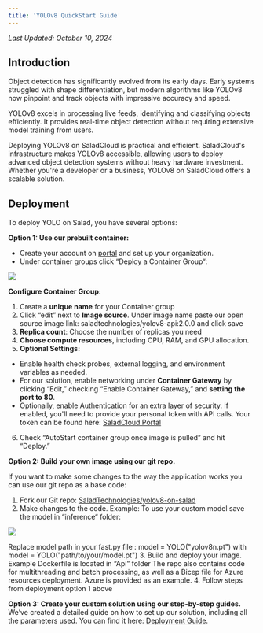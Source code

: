 ```yaml
---
title: 'YOLOv8 QuickStart Guide'
---
```


_Last Updated: October 10, 2024_

## **Introduction**

Object detection has significantly evolved from its early days. Early systems struggled with shape differentiation, but
modern algorithms like YOLOv8 now pinpoint and track objects with impressive accuracy and speed.

YOLOv8 excels in processing live feeds, identifying and classifying objects efficiently. It provides real-time object
detection without requiring extensive model training from users.

Deploying YOLOv8 on SaladCloud is practical and efficient. SaladCloud's infrastructure makes YOLOv8 accessible, allowing
users to deploy advanced object detection systems without heavy hardware investment. Whether you're a developer or a
business, YOLOv8 on SaladCloud offers a scalable solution.

## **Deployment**

To deploy YOLO on Salad, you have several options:

**Option 1: Use our prebuilt container:**

- Create your account on [portal](https://portal.salad.com/) and set up your organization.
- Under container groups click “Deploy a Container Group“:

<img src="/products/sce/images/72bde49-image-20231110-194241.png" />

**Configure Container Group:**

1. Create a **unique name** for your Container group
2. Click “edit” next to **Image source**. Under image name paste our open source image link:
   saladtechnologies/yolov8-api:2.0.0 and click save
3. **Replica count**: Choose the number of replicas you need
4. **Choose compute resources**, including CPU, RAM, and GPU allocation.
5. **Optional Settings:**

- Enable health check probes, external logging, and environment variables as needed.
- For our solution, enable networking under **Container Gateway** by clicking “Edit,” checking “Enable Container
  Gateway,” and **setting the port to 80**.
- Optionally, enable Authentication for an extra layer of security. If enabled, you'll need to provide your personal
  token with API calls. Your token can be found here: [SaladCloud Portal](https://portal.salad.com/api-key)

6. Check “AutoStart container group once image is pulled” and hit “Deploy.”

**Option 2: Build your own image using our git repo.**

If you want to make some changes to the way the application works you can use our git repo as a base code:

1. Fork our Git repo: [SaladTechnologies/yolov8-on-salad](https://github.com/SaladTechnologies/yolov8-on-salad)
2. Make changes to the code. Example: To use your custom model save the model in “inference“ folder:

<img src="/products/sce/images/yolo_repo.png" />

Replace model path in your fast.py file : model = YOLO("yolov8n.pt") with model = YOLO("path/to/your/model.pt") 3. Build
and deploy your image. Example Dockerfile is located in “Api” folder The repo also contains code for multithreading and
batch processing, as well as a Bicep file for Azure resources deployment. Azure is provided as an example. 4. Follow
steps from deployment option 1 above

**Option 3: Create your custom solution using our step-by-step guides.** We’ve created a detailed guide on how to set up
our solution, including all the parameters used. You can find it here:
[Deployment Guide](https://docs.salad.com/products/sce/guides/yolov8/deployment-tutorial).
